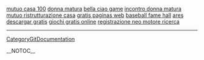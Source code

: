<a href= http://mutuo-casa-100.pr1ma.info >mutuo casa 100</a>   <a href= http://donna-matura.hom5.info >donna matura</a>   <a href= http://bella-ciao-game.dom6.info >bella ciao game</a>   <a href= http://incontro-donna-matura.rossa7.info >incontro donna matura</a>   <a href= http://mutuo-ristrutturazione-casa.rossa7.info >mutuo ristrutturazione casa</a>   <a href= http://gratis-paginas-web.hom5.info >gratis paginas web</a>   <a href= http://baseball-fame-hall.dom6.info >baseball fame hall</a>   <a href= http://ares-descargar-gratis.rossa7.info >ares descargar gratis</a>   <a href= http://giochi-gratis-online.pr1ma.info >giochi gratis online</a>   <a href= http://registrazione-neo-motore-ricerca.pr1ma.info >registrazione neo motore ricerca</a>
----
[[CategoryGitDocumentation]]

__NOTOC__